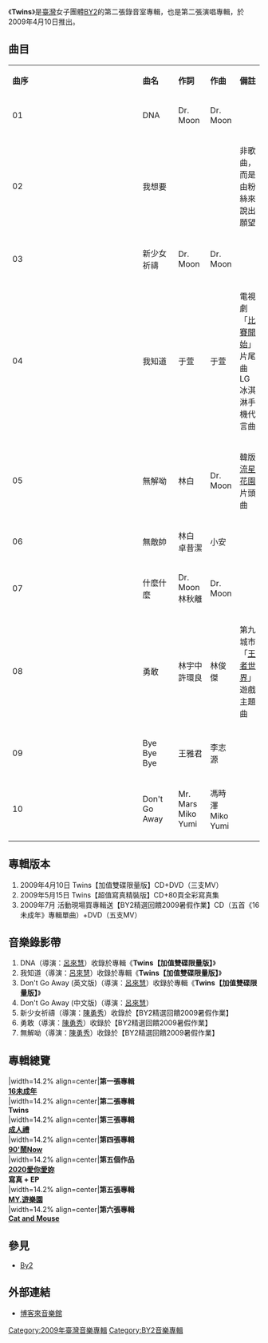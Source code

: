 {{Infobox Album 
| Name		= Twins 
| Type		= 錄音室專輯
| Artist        = [[BY2|BY2]] 
| Cover		= Twins (專輯).jpg
| Released      = 2009年4月10日
| Recorded	= 
| Genre		= [[華語流行音樂|華語流行音樂]] 
| Label		= [[海蝶音樂|海蝶音樂]]<br/>
| Last album	= [[16未成年|16未成年]]<br/>（2008年）
| This album	= '''Twins'''<br/>（2009年）
| Next album	= [[成人禮_(專輯)|成人禮]]<br/>（2010年）
| Misc = {{Extra album cover 2
| Upper caption = 超值寫真精裝版封面
| Type          = 專輯
| Cover         = 超值寫真精裝版.jpg
}}
}}
《'''Twins'''》是[[臺灣|臺灣]]女子團體[[BY2|BY2]]的第二張錄音室專輯，也是第二張演唱專輯，於2009年4月10日推出。

==曲目==
{|class="wikitable" width="80%"
|- style="background:blue; color:snow" align=center 
|width="8%"|'''曲序''' || width="15%"|'''曲名''' || width="13%"|'''作詞'''|| width="13%"|'''作曲'''|| width="31%"|'''備註'''
|-
| 01 || DNA  || Dr. Moon || Dr. Moon || 
|-
| 02 || 我想要 ||  ||  || 非歌曲，而是由粉絲來說出願望
|-
| 03 || 新少女祈禱 || Dr. Moon || Dr. Moon || 
|-
| 04 || 我知道 || 于萱 || 于萱 || 電視劇「[[比賽開始|比賽開始]]」片尾曲<br/>LG冰淇淋手機代言曲
|-
| 05 || 無解呦 || 林白 || Dr. Moon || 韓版[[流星花園|流星花園]]片頭曲
|-
| 06 || 無敵帥 || 林白<br/>卓昔潔  || 小安 || 
|-
| 07 || 什麼什麼 || Dr. Moon<br/>林秋離 || Dr. Moon || 
|-
| 08 || 勇敢 || 林宇中<br/>許環良 || 林俊傑 || 第九城市「[[王者世界|王者世界]]」遊戲主題曲
|-
| 09 || Bye Bye Bye || 王雅君 || 李志源 || 
|-
| 10 || Don't Go Away  || Mr. Mars<br/>Miko<br/>Yumi || 馮時澤<br/>Miko<br/>Yumi || 
|}

==專輯版本==
# 2009年4月10日 Twins【加值雙碟限量版】CD+DVD（三支MV）
# 2009年5月15日 Twins【超值寫真精裝版】CD+80頁全彩寫真集
# 2009年7月 活動現場買專輯送【BY2精選回饋2009暑假作業】CD（五首《16未成年》專輯單曲）+DVD（五支MV）

==音樂錄影帶==
# DNA（導演：[[呂來慧|呂來慧]]）收錄於專輯《'''Twins【加值雙碟限量版】'''》
# 我知道（導演：[[呂來慧|呂來慧]]）收錄於專輯《'''Twins【加值雙碟限量版】'''》
# Don't Go Away (英文版)（導演：[[呂來慧|呂來慧]]）收錄於專輯《'''Twins【加值雙碟限量版】'''》
# Don't Go Away (中文版)（導演：[[呂來慧|呂來慧]]）
# 新少女祈禱（導演：[[陳勇秀|陳勇秀]]）收錄於【BY2精選回饋2009暑假作業】
# 勇敢（導演：[[陳勇秀|陳勇秀]]）收錄於【BY2精選回饋2009暑假作業】
# 無解呦（導演：[[陳勇秀|陳勇秀]]）收錄於【BY2精選回饋2009暑假作業】

==專輯總覽==
{{start box}}
|width=14.2% align=center|'''第一張專輯<br>[[16未成年|16未成年]]'''<br>
|width=14.2% align=center|'''第二張專輯<br>Twins'''<br>
|width=14.2% align=center|'''第三張專輯<br>[[成人禮_(專輯)|成人禮]]'''<br>
|width=14.2% align=center|'''第四張專輯<br>[[90'鬧Now|90'鬧Now]]'''<br>
|width=14.2% align=center|'''第五個作品<br>[[2020愛你愛妳|2020愛你愛妳]]<br/>寫真 + EP'''<br>
|width=14.2% align=center|'''第五張專輯<br>[[MY.遊樂園|MY.遊樂園]]'''<br>
|width=14.2% align=center|'''第六張專輯<br>[[Cat_and_Mouse|Cat and Mouse]]'''<br>
{{end box}}

[[Category:2009年臺灣音樂專輯|Category:2009年臺灣音樂專輯]]
[[Category:BY2音樂專輯|Category:BY2音樂專輯]]

== 參見 ==
*[[By2|By2]]

== 外部連結 ==
*[http://www.books.com.tw/exep/cdfile.php?item=0020132074 博客來音樂館]{{Wayback|url=http://www.books.com.tw/exep/cdfile.php?item=0020132074 |date=20090523154020 }}